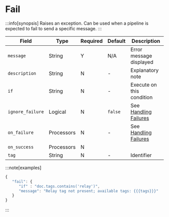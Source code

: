 # Fail

:::info[synopsis]
Raises an exception. Can be used when a pipeline is expected to fail to send a specific message.
:::

|Field|Type|Required|Default|Description|
|---|---|---|---|---|
|`message`|String|Y|N/A|Error message displayed|
|`description`|String|N|-|Explanatory note|
|`if`|String|N|-|Execute on this condition|
|`ignore_failure`|Logical|N|`false`|See [Handling Failures](../handling-failures.mdx)|
|`on_failure`|Processors|N|-|See [Handling Failures](../handling-failures.mdx)|
|`on_success`|Processors|N|||
|`tag`|String|N|-|Identifier|

:::note[examples]
```js
{
   "fail": {
      "if" : "doc.tags.contains('relay')",
      "message": "Relay tag not present; available tags: {{{tags}}}"
   }
}
```
:::
